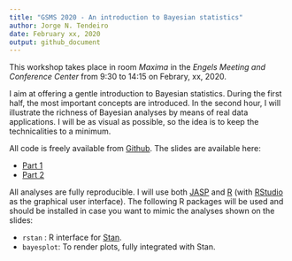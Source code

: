 ```yaml
---
title: "GSMS 2020 - An introduction to Bayesian statistics"
author: Jorge N. Tendeiro
date: February xx, 2020
output: github_document
---
```


This workshop takes place in room *Maxima* in the *Engels Meeting and Conference Center* from 9:30 to 14:15 on Febrary, xx, 2020.

I aim at offering a gentle introduction to Bayesian statistics. During the first half, the most important concepts are introduced. In the second hour, I will illustrate the richness of Bayesian analyses by means of real data applications. I will be as visual as possible, so the idea is to keep the technicalities to a minimum.

All code is freely available from [Github](https://github.com/jorgetendeiro/GSMS-2020). The slides are available here:

  - [Part 1](slides/Part1.pdf)
  - [Part 2](slides/Part2.pdf)

All analyses are fully reproducible. I will use both [JASP](https://jasp-stats.org) and [R](https://www.r-project.org) (with [RStudio](https://rstudio.com) as the graphical user interface). The following R packages will be used and should be installed in case you want to mimic the analyses shown on the slides:

  - `rstan` : R interface for [Stan](https://mc-stan.org).
  - `bayesplot`: To render plots, fully integrated with Stan.
